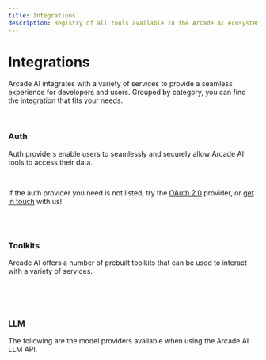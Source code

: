 ```yaml
---
title: Integrations
description: Registry of all tools available in the Arcade AI ecosystem
---
```



# Integrations

Arcade AI integrates with a variety of services to provide a seamless experience
for developers and users. Grouped by category, you can find the integration that
fits your needs.

<br />

### Auth

Auth providers enable users to seamlessly and securely allow Arcade AI tools to
access their data.

<br />

<div className={styles.toolGrid}>
    <ToolCard
        name="GitHub"
        image="github"
        summary="Authorize tools and agents with GitHub, including private repositories"
        link="/integrations/auth/github"
        category="Auth"
    />
    <ToolCard
        name="Google"
        image="google"
        summary="Authorize tools and agents with Google: Gmail, Calendar, YouTube, Drive, and more"
        link="/integrations/auth/google"
        category="Auth"
    />
    <ToolCard
        name="LinkedIn"
        image="linkedin"
        summary="Authorize tools and agents with LinkedIn"
        link="/integrations/auth/linkedin"
        category="Auth"
    />
    <ToolCard
        name="Microsoft"
        image="msft"
        summary="Authorize tools and agents with Microsoft Graph"
        link="/integrations/auth/microsoft"
        category="Auth"
    />
    <ToolCard
        name="Slack"
        image="slack"
        summary="Authorize tools and agents with Slack"
        link="/integrations/auth/slack"
        category="Auth"
    />
    <ToolCard
        name="Spotify"
        image="spotify"
        summary="Authorize tools and agents with Spotify"
        link="/integrations/auth/spotify"
        category="Auth"
    />
    <ToolCard
        name="X"
        image="twitter"
        summary="Authorize tools and agents with X (Twitter)"
        link="/integrations/auth/x"
        category="Auth"
    />
    <ToolCard
        name="Zoom"
        image="zoom"
        summary="Authorize tools and agents with Zoom"
        link="/integrations/auth/zoom"
        category="Auth"
    />
    <ToolCard
        name="OAuth 2.0"
        image="oauth2"
        summary="Authorize tools and agents with any OAuth 2.0-compatible provider"
        link="/integrations/auth/oauth"
        category="Auth"
    />
</div>

If the auth provider you need is not listed, try the
[OAuth 2.0](/integrations/oauth) provider, or
[get in touch](mailto:contact@arcade-ai.com) with us!

<br />
<br />

### Toolkits

Arcade AI offers a number of prebuilt toolkits that can be used to interact with
a variety of services.

<br />

<div className={styles.toolGrid}>
    <ToolCard
        name="GitHub"
        image="github"
        summary="Interact with private and public GitHub repositories, issues, pull requests, and more"
        link="/integrations/toolkits/Github/github"
        category="Toolkit"
    />
    <ToolCard
        name="Gmail"
        image="gmail"
        summary="Send, write, draft, delete, trash, and search Gmail emails with your agents."
        link="/integrations/toolkits/Google/gmail"
        category="Toolkit"
    />
    <ToolCard
        name="Google Calendar"
        image="google_calendar"
        summary="Create, update, delete, and search events in Google Calendar with your agents."
        link="/integrations/toolkits/Google/calendar"
        category="Toolkit"
    />
    <ToolCard
        name="Google Docs"
        image="google_docs"
        summary="Create, edit, and get information about Google Docs documents with your agents."
        link="/integrations/toolkits/Google/docs"
        category="Toolkit"
    />
    <ToolCard
        name="Google Drive"
        image="google_drive"
        summary="List documents in Google Drive with your agents."
        link="/integrations/toolkits/Google/drive"
        category="Toolkit"
    />
    <ToolCard
        name="Search"
        image="serpapi"
        summary="Use SerpAPI to search the web for information"
        link="/integrations/toolkits/search"
        category="Toolkit"
    />
    <ToolCard
        name="Slack"
        image="slack"
        summary="Send and receive messages to Slack channels and users with agents"
        link="/integrations/toolkits/slack"
        category="Toolkit"
    />
    <ToolCard
        name="X"
        image="twitter"
        summary="Integrate agents with X (Twitter), including tweets, users, and more"
        link="/integrations/toolkits/x"
        category="Toolkit"
    />

</div>

<br />
<br />

### LLM

The following are the model providers available when using the Arcade AI LLM
API.

<br />

<div className={styles.toolGrid}>
    <ToolCard
        name="OpenAI"
        image="openai"
        summary="Use OpenAI models with Arcade AI tools"
        link="/integrations/openai"
        category="LLM"
    />
    <ToolCard
        name="Anthropic"
        image="anthropic"
        summary="Use Anthropic models with Arcade AI tools"
        link="/integrations/anthropic"
        category="LLM"
    />
</div>
